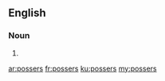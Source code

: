 ==English==

===Noun===
{{head|en|plural}}

# {{plural of|posser|lang=en}}

[[ar:possers]]
[[fr:possers]]
[[ku:possers]]
[[my:possers]]